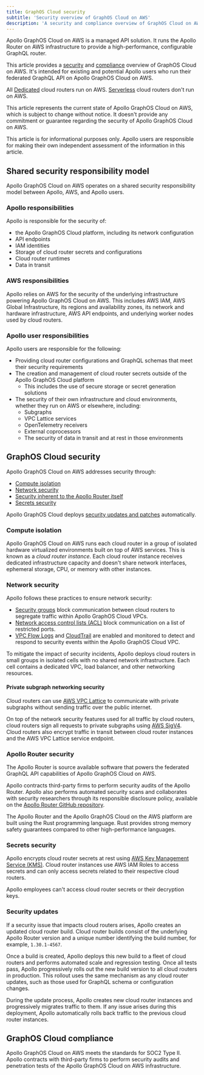 ```yaml
---
title: GraphOS Cloud security
subtitle: 'Security overview of GraphOS Cloud on AWS'
description: 'A security and compliance overview of GraphOS Cloud on AWS, a managed GraphQL API solution that runs the Apollo Router on AWS.'
---
```


Apollo GraphOS Cloud on AWS is a managed API solution.
It runs the Apollo Router on AWS infrastructure to provide a high-performance, configurable GraphQL router.

This article provides a [security](#graphos-cloud-security) and [compliance](#graphos-cloud-compliance) overview of GraphOS Cloud on AWS.
It's intended for existing and potential Apollo users who run their federated GraphQL API on Apollo GraphOS Cloud on AWS.

<Note>

All [Dedicated](./dedicated) cloud routers run on AWS. [Serverless](/graphos/routing/#router-comparison) cloud routers don't run on AWS.

</Note>

<Caution>

This article represents the current state of Apollo GraphOS Cloud on AWS, which is subject to change without notice.
It doesn't provide any commitment or guarantee regarding the security of Apollo GraphOS Cloud on AWS.

This article is for informational purposes only.
Apollo users are responsible for making their own independent assessment of the information in this article.

</Caution>

## Shared security responsibility model

Apollo GraphOS Cloud on AWS operates on a shared security responsibility model between Apollo, AWS, and Apollo users.

### Apollo responsibilities

Apollo is responsible for the security of:

- the Apollo GraphOS Cloud platform, including its network configuration
- API endpoints
- IAM identities
- Storage of cloud router secrets and configurations
- Cloud router runtimes
- Data in transit

### AWS responsibilities

Apollo relies on AWS for the security of the underlying infrastructure powering Apollo GraphOS Cloud on AWS.
This includes AWS IAM, AWS Global Infrastructure, its regions and availability zones, its network and hardware infrastructure, AWS API endpoints, and underlying worker nodes used by cloud routers.

### Apollo user responsibilities

Apollo users are responsible for the following:

- Providing cloud router configurations and GraphQL schemas that meet their security requirements
- The creation and management of cloud router secrets outside of the Apollo GraphOS Cloud platform
  - This includes the use of secure storage or secret generation solutions
- The security of their own infrastructure and cloud environments, whether they run on AWS or elsewhere, including:
  - Subgraphs
  - VPC Lattice services
  - OpenTelemetry receivers
  - External coprocessors
  - The security of data in transit and at rest in those environments

## GraphOS Cloud security

Apollo GraphOS Cloud on AWS addresses security through:

- [Compute isolation](#compute-isolation)
- [Network security](#network-security)
- [Security inherent to the Apollo Router itself](#apollo-router-security)
- [Secrets security](#secrets-security)

Apollo GraphOS Cloud deploys [security updates and patches](#security-updates) automatically.

### Compute isolation

Apollo GraphOS Cloud on AWS runs each cloud router in a group of isolated hardware virtualized environments built on top of AWS services.
This is known as a _cloud router instance_. Each cloud router instance receives dedicated infrastructure capacity and doesn't share network interfaces, ephemeral storage, CPU, or memory with other instances.

### Network security

Apollo follows these practices to ensure network security:

- [Security groups](https://docs.aws.amazon.com/vpc/latest/userguide/vpc-security-groups.html) block communication between cloud routers to segregate traffic within Apollo GraphOS Cloud VPCs.
- [Network access control lists (ACL)](https://docs.aws.amazon.com/vpc/latest/userguide/vpc-network-acls.html) block communication on a list of restricted ports.
- [VPC Flow Logs](https://docs.aws.amazon.com/vpc/latest/userguide/flow-logs.html) and [CloudTrail](https://docs.aws.amazon.com/awscloudtrail/latest/userguide/cloudtrail-user-guide.html) are enabled and monitored to detect and respond to security events within the Apollo GraphOS Cloud VPC.

To mitigate the impact of security incidents, Apollo deploys cloud routers in small groups in isolated cells with no shared network infrastructure.
Each cell contains a dedicated VPC, load balancer, and other networking resources.

#### Private subgraph networking security

Cloud routers can use [AWS VPC Lattice](https://aws.amazon.com/vpc/lattice/) to communicate with private subgraphs without sending traffic over the public internet.

On top of the network security features used for all traffic by cloud routers, cloud routers sign all requests to private subgraphs using [AWS SigV4](https://docs.aws.amazon.com/AmazonS3/latest/API/sig-v4-authenticating-requests.html).
Cloud routers also encrypt traffic in transit between cloud router instances and the AWS VPC Lattice service endpoint.

### Apollo Router security

The Apollo Router is source available software that powers the federated GraphQL API capabilities of Apollo GraphOS Cloud on AWS.

Apollo contracts third-party firms to perform security audits of the Apollo Router. Apollo also performs automated security scans and collaborates with security researchers through its responsible disclosure policy, available on the [Apollo Router GitHub repository](https://github.com/apollographql/router).

The Apollo Router and the Apollo GraphOS Cloud on the AWS platform are built using the Rust programming language. Rust provides strong memory safety guarantees compared to other high-performance languages.

### Secrets security

Apollo encrypts cloud router secrets at rest using [AWS Key Management Service (KMS)](https://aws.amazon.com/kms/).
Cloud router instances use AWS IAM Roles to access secrets and can only access secrets related to their respective cloud routers.

Apollo employees can't access cloud router secrets or their decryption keys.

### Security updates

If a security issue that impacts cloud routers arises, Apollo creates an updated cloud router build. Cloud router builds consist of the underlying Apollo Router version and a unique number identifying the build number, for example, `1.30.1-4567`.

Once a build is created, Apollo deploys this new build to a fleet of cloud routers and performs automated scale and regression testing.
Once all tests pass, Apollo progressively rolls out the new build version to all cloud routers in production.
This rollout uses the same mechanism as any cloud router updates, such as those used for GraphQL schema or configuration changes.

During the update process, Apollo creates new cloud router instances and progressively migrates traffic to them. If any issue arises during this deployment, Apollo automatically rolls back traffic to the previous cloud router instances.

## GraphOS Cloud compliance

Apollo GraphOS Cloud on AWS meets the standards for SOC2 Type II.
Apollo contracts with third-party firms to perform security audits and penetration tests of the Apollo GraphOS Cloud on AWS infrastructure.
